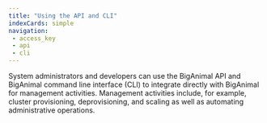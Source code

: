 ```yaml
---
title: "Using the API and CLI"
indexCards: simple
navigation:
 - access_key
 - api
 - cli
---
```


System administrators and developers can use the BigAnimal API and BigAnimal command line interface (CLI) to integrate directly with BigAnimal for management activities. Management activities include, for example, cluster provisioning, deprovisioning, and scaling as well as automating administrative operations.
